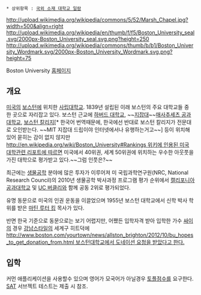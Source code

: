  * 상위항목 : [[국외 소재 대학교 일람]]

http://upload.wikimedia.org/wikipedia/commons/5/52/Marsh_Chapel.jpg?width=500&align=right
http://upload.wikimedia.org/wikipedia/en/thumb/f/f5/Boston_University_seal.svg/2000px-Boston_University_seal.svg.png?height=250
http://upload.wikimedia.org/wikipedia/commons/thumb/b/b1/Boston_University_Wordmark.svg/2000px-Boston_University_Wordmark.svg.png?height=75

Boston University
[http://www.bu.edu 홈페이지]

== 개요 ==
[[미국]]의 [[보스턴]]에 위치한 [[사립대학교]]. 1839년 설립된 이래 보스턴의 주요 대학교들 중 한 곳으로 자리잡고 있다. 보스턴 근교에 [[하버드 대학교]], ~~[[지잡대]]~~[[매사추세츠 공과대학교]], [[보스턴 칼리지]][* 한국어 번역때문에, 한국에선 반대로 보스턴 칼리지가 전문대로 오인받는다. ~~MIT 지잡대 드립이야 인터넷에서나 유행하는거고~~] 등이 위치해 있어 묻히는 감이 없지 않지만 [[http://en.wikipedia.org/wiki/Boston_University#Rankings 위키에 인용된 미국 대학관련 리포트에 따르면]] 미국에서 40위권, 세계 50위권에 위치하는 우수한 아웃풋을 가진 대학으로 평가받고 있다.~~그럼 인풋은?~~

최근에는 [[생물공학]] 분야에 많은 투자가 이루어져 미 국립과학연구원(NRC, National Research Council)의 2010년 생물공학 박사과정 프로그램 평가 순위에서 [[캘리포니아 공과대학교]] 및 [[UC 버클리]]와 함께 공동 2위로 평가되었다.

유명 동문으로 미국의 인권 운동을 이끌었으며 1955년 보스턴 대학교에서 신학 박사 학위를 받은 [[마틴 루터 킹]] 목사가 있다.

반면 한국 기준으로 동문으로는 보기 어렵지만, 어쨌든 입학자격 받아 입학한 가수 [[싸이]]의 경우 [[강남스타일]]의 세계구 히트덕에 [[http://www.boston.com/yourtown/news/allston_brighton/2012/10/bu_hopes_to_get_donation_from.html 보스턴대학교에서 도네이션 요청을 받았다고 한다.]]

== 입학 ==
커먼 애플리케이션을 사용할수 있으며 영어가 모국어가 아닐경우 [[토플]]점수를 요구한다. [[SAT]] 서브젝트 테스트는 제출 시 참조.
